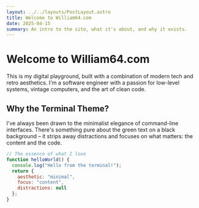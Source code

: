 ```yaml
---
layout: ../../layouts/PostLayout.astro
title: Welcome to William64.com
date: 2025-04-15
summary: An intro to the site, what it's about, and why it exists.
---
```


# Welcome to William64.com

This is my digital playground, built with a combination of modern tech and retro aesthetics. I'm a software engineer with a passion for low-level systems, vintage computers, and the art of clean code.

## Why the Terminal Theme?

I've always been drawn to the minimalist elegance of command-line interfaces. There's something pure about the green text on a black background – it strips away distractions and focuses on what matters: the content and the code.

```js
// The essence of what I love
function helloWorld() {
  console.log("Hello from the terminal!");
  return {
    aesthetic: "minimal",
    focus: "content",
    distractions: null
  };
}
